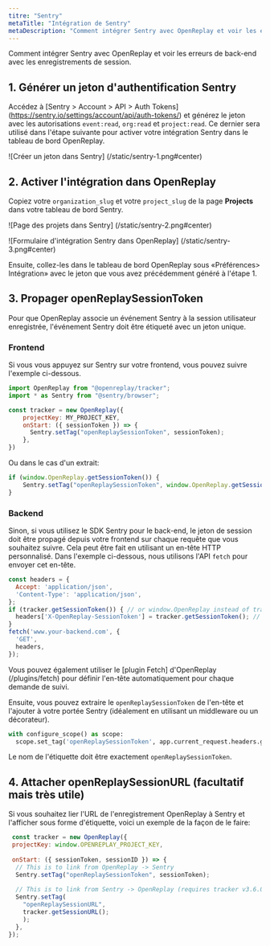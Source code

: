 ```yaml
---
titre: "Sentry"
metaTitle: "Intégration de Sentry"
metaDescription: "Comment intégrer Sentry avec OpenReplay et voir les erreurs de back-end avec les reprises de session."
---
```


Comment intégrer Sentry avec OpenReplay et voir les erreurs de back-end avec les enregistrements de session.

## 1. Générer un jeton d'authentification Sentry

Accédez à [Sentry > Account > API > Auth Tokens] (https://sentry.io/settings/account/api/auth-tokens/) et générez le jeton avec les autorisations `event:read`, `org:read` et `project:read`. Ce dernier sera utilisé dans l'étape suivante pour activer votre intégration Sentry dans le tableau de bord OpenReplay.

![Créer un jeton dans Sentry] (/static/sentry-1.png#center)

## 2. Activer l'intégration dans OpenReplay

Copiez votre `organization_slug` et votre `project_slug` de la page **Projects** dans votre tableau de bord Sentry.

![Page des projets dans Sentry] (/static/sentry-2.png#center)

![Formulaire d'intégration Sentry dans OpenReplay] (/static/sentry-3.png#center)

Ensuite, collez-les dans le tableau de bord OpenReplay sous «Préférences> Intégration» avec le jeton que vous avez précédemment généré à l'étape 1.

## 3. Propager openReplaySessionToken

Pour que OpenReplay associe un événement Sentry à la session utilisateur enregistrée, l'événement Sentry doit être étiqueté avec un jeton unique.

### Frontend
Si vous vous appuyez sur Sentry sur votre frontend, vous pouvez suivre l'exemple ci-dessous.


```javascript
import OpenReplay from "@openreplay/tracker";
import * as Sentry from "@sentry/browser";

const tracker = new OpenReplay({
	projectKey: MY_PROJECT_KEY,
	onStart: ({ sessionToken }) => {
	  Sentry.setTag("openReplaySessionToken", sessionToken);
	},
})
```


Ou dans le cas d'un extrait:

```javascript
if (window.OpenReplay.getSessionToken()) {
	Sentry.setTag("openReplaySessionToken", window.OpenReplay.getSessionToken());
}
```


### Backend
Sinon, si vous utilisez le SDK Sentry pour le back-end, le jeton de session doit être propagé depuis votre frontend sur chaque requête que vous souhaitez suivre. Cela peut être fait en utilisant un en-tête HTTP personnalisé. Dans l'exemple ci-dessous, nous utilisons l'API `fetch` pour envoyer cet en-tête.


```javascript
const headers = {
  Accept: 'application/json',
  'Content-Type': 'application/json',
};
if (tracker.getSessionToken()) { // or window.OpenReplay instead of tracker if you're using the snippet
  headers['X-OpenReplay-SessionToken'] = tracker.getSessionToken(); // Inject openReplaySessionToken
}
fetch('www.your-backend.com', {
  'GET',
  headers,
});
```


Vous pouvez également utiliser le [plugin Fetch] d'OpenReplay (/plugins/fetch) pour définir l'en-tête automatiquement pour chaque demande de suivi.

Ensuite, vous pouvez extraire le `openReplaySessionToken` de l'en-tête et l'ajouter à votre portée Sentry (idéalement en utilisant un middleware ou un décorateur).


```python
with configure_scope() as scope:
  scope.set_tag('openReplaySessionToken', app.current_request.headers.get('X-OpenReplay-SessionToken'))
```


Le nom de l'étiquette doit être exactement `openReplaySessionToken`.

## 4. Attacher openReplaySessionURL (facultatif mais très utile)

Si vous souhaitez lier l'URL de l'enregistrement OpenReplay à Sentry et l'afficher sous forme d'étiquette, voici un exemple de la façon de le faire:


```javascript
 const tracker = new OpenReplay({
 projectKey: window.OPENREPLAY_PROJECT_KEY,
 
 onStart: ({ sessionToken, sessionID }) => {
  // This is to link from OpenReplay -> Sentry
  Sentry.setTag("openReplaySessionToken", sessionToken);
 
  // This is to link from Sentry -> OpenReplay (requires tracker v3.6.0+)
  Sentry.setTag(
    "openReplaySessionURL",
    tracker.getSessionURL();
    );
  },
});
```

